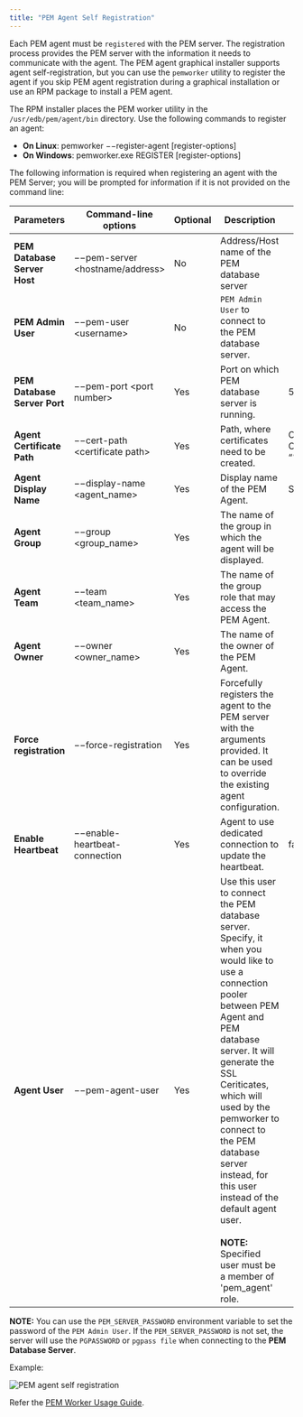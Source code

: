 ```yaml
---
title: "PEM Agent Self Registration"
---
```


<div id="pem_agent_self_registration" class="registered_link"></div>

Each PEM agent must be `registered` with the PEM server. The registration process provides the PEM server with the information it needs to communicate with the agent. The PEM agent graphical installer supports agent self-registration, but you can use the `pemworker` utility to register the agent if you skip PEM agent registration during a graphical installation or use an RPM package to install a PEM agent.

The RPM installer places the PEM worker utility in the `/usr/edb/pem/agent/bin` directory. Use the following commands to register an agent:

-   **On Linux**: pemworker −−register-agent \[register-options]
-   **On Windows**: pemworker.exe REGISTER \[register-options]

The following information is required when registering an agent with the PEM Server; you will be prompted for information if it is not provided on the command line:

| Parameters                   | Command-line options               | Optional | Description                                                                                                                                                                                                                                                                                                                                                                                                    | Default Value                                  |
| ---------------------------- | ---------------------------------- | -------- | -------------------------------------------------------------------------------------------------------------------------------------------------------------------------------------------------------------------------------------------------------------------------------------------------------------------------------------------------------------------------------------------------------------- | ---------------------------------------------- |
| **PEM Database Server Host** | −−pem-server &lt;hostname/address> | No       | Address/Host name of the PEM database server                                                                                                                                                                                                                                                                                                                                                                   |                                                |
| **PEM Admin User**           | −−pem-user &lt;username>           | No       | `PEM Admin User` to connect to the PEM database server.                                                                                                                                                                                                                                                                                                                                                        |                                                |
| **PEM Database Server Port** | −−pem-port &lt;port number>        | Yes      | Port on which PEM database server is running.                                                                                                                                                                                                                                                                                                                                                                  | 5432                                           |
| **Agent Certificate Path**   | −−cert-path &lt;certificate path>  | Yes      | Path, where certificates need to be created.                                                                                                                                                                                                                                                                                                                                                                   | On Linux, "~/.pem" On Windows, “%APPDATA%/pem” |
| **Agent Display Name**       | −−display-name &lt;agent_name>     | Yes      | Display name of the PEM Agent.                                                                                                                                                                                                                                                                                                                                                                                 | System hostname                                |
| **Agent Group**              | −−group &lt;group_name>            | Yes      | The name of the group in which the agent will be displayed.                                                                                                                                                                                                                                                                                                                                                    |                                                |
| **Agent Team**               | −−team &lt;team_name>              | Yes      | The name of the group role that may access the PEM Agent.                                                                                                                                                                                                                                                                                                                                                      |                                                |
| **Agent Owner**              | −−owner &lt;owner_name>            | Yes      | The name of the owner of the PEM Agent.                                                                                                                                                                                                                                                                                                                                                                        |                                                |
| **Force registration**       | −−force-registration               | Yes      | Forcefully registers the agent to the PEM server with the arguments provided. It can be used to override the existing agent configuration.                                                                                                                                                                                                                                                                     |                                                |
| **Enable Heartbeat**         | −−enable-heartbeat-connection      | Yes      | Agent to use dedicated connection to update the heartbeat.                                                                                                                                                                                                                                                                                                                                                     | false                                          |
| **Agent User**               | −−pem-agent-user                   | Yes      | Use this user to connect the PEM database server. Specify, it when you would like to use a connection pooler between PEM Agent and PEM database server. It will generate the SSL Ceriticates, which will used by the pemworker to connect to the PEM database server instead, for this user instead of the default agent user.<br /><br />**NOTE:** Specified user must be a member of 'pem_agent' role.<br /> |                                                |

**NOTE:** You can use the `PEM_SERVER_PASSWORD` environment variable to set the password of the `PEM Admin User`. If the `PEM_SERVER_PASSWORD` is not set, the server will use the `PGPASSWORD` or `pgpass file` when connecting to the **PEM Database Server**.

Example:

![PEM agent self registration](../images/pem_agent_self_registration.png)

Refer the [PEM Worker Usage Guide](../pem_worker_usage_guide/#pem_worker_usage_output).
